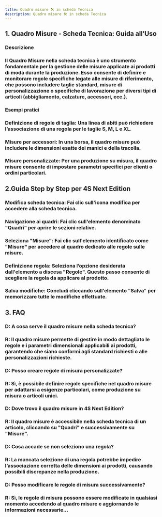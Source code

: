 ```yaml
---
title: Quadro misure 🛠 in scheda Tecnica
description: Quadro misure 🛠 in scheda Tecnica
---
```


## 1. Quadro Misure - Scheda Tecnica: Guida all’Uso

### Descrizione

### Il Quadro Misure nella scheda tecnica è uno strumento fondamentale per la gestione delle misure applicate ai prodotti di moda durante la produzione. Esso consente di definire e monitorare regole specifiche legate alle misure di riferimento, che possono includere taglie standard, misure di personalizzazione o specifiche di lavorazione per diversi tipi di articoli (abbigliamento, calzature, accessori, ecc.).



### Esempi pratici



### Definizione di regole di taglia: Una linea di abiti può richiedere l’associazione di una regola per le taglie S, M, L e XL.

### Misure per accessori: In una borsa, il quadro misure può includere le dimensioni esatte dei manici e della tracolla.

### Misure personalizzate: Per una produzione su misura, il quadro misure consente di impostare parametri specifici per clienti o ordini particolari.



## 2.Guida Step by Step per 4S Next Edition

### Modifica scheda tecnica: Fai clic sull'icona modifica  per accedere alla scheda tecnica.

### Navigazione ai quadri: Fai clic sull'elemento denominato "Quadri" per aprire le sezioni relative.

### Seleziona "Misure": Fai clic sull'elemento identificato come "Misure" per accedere al quadro dedicato alle regole sulle misure.

### Definizione regola: Seleziona l’opzione desiderata dall'elemento a discesa "Regole". Questo passo consente di scegliere la regola da applicare al prodotto.

### Salva modifiche: Concludi cliccando sull'elemento "Salva" per memorizzare tutte le modifiche effettuate.



## 3. FAQ

### D: A cosa serve il quadro misure nella scheda tecnica?

### R: Il quadro misure permette di gestire in modo dettagliato le regole e i parametri dimensionali applicabili ai prodotti, garantendo che siano conformi agli standard richiesti o alle personalizzazioni richieste.



### D: Posso creare regole di misura personalizzate?

### R: Sì, è possibile definire regole specifiche nel quadro misure per adattarsi a esigenze particolari, come produzione su misura o articoli unici.



### D: Dove trovo il quadro misure in 4S Next Edition?

### R: Il quadro misure è accessibile nella scheda tecnica di un articolo, cliccando su "Quadri" e successivamente su "Misure".



### D: Cosa accade se non seleziono una regola?

### R: La mancata selezione di una regola potrebbe impedire l’associazione corretta delle dimensioni ai prodotti, causando possibili discrepanze nella produzione.



### D: Posso modificare le regole di misura successivamente?

### R: Sì, le regole di misura possono essere modificate in qualsiasi momento accedendo al quadro misure e aggiornando le informazioni necessarie...